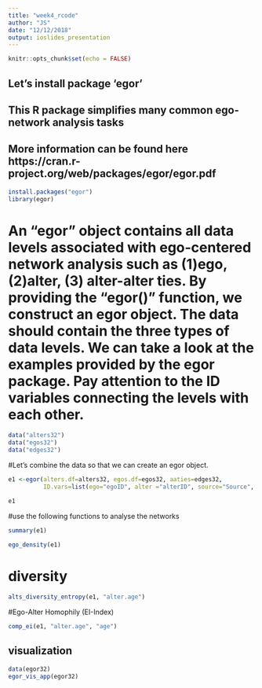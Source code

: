 ```yaml
---
title: "week4_rcode"
author: "JS"
date: "12/12/2018"
output: ioslides_presentation
---
```


```r
knitr::opts_chunk$set(echo = FALSE)
```

## Let's install package 'egor'
## This R package simplifies many common ego-network analysis tasks
## More information can be found here https://cran.r-project.org/web/packages/egor/egor.pdf

```r
install.packages("egor")
library(egor)
```

# An "egor" object contains all data levels associated with ego-centered network analysis such as (1)ego, (2)alter, (3) alter-alter ties. By providing the "egor()" function, we construct an egor object. The data should contain the three types of data levels. We can take a look at the examples provided by the egor package. Pay attention to the ID variables connecting the levels with each other. 


```r
data("alters32")
data("egos32")
data("edges32")
```

#Let's combine the data so that we can create an egor object. 

```r
e1 <-egor(alters.df=alters32, egos.df=egos32, aaties=edges32, 
          ID.vars=list(ego="egoID", alter ="alterID", source="Source", target="Target"))

e1
```

#use the following functions to analyse the networks 

```r
summary(e1)
```


```r
ego_density(e1)
```

# diversity 

```r
alts_diversity_entropy(e1, "alter.age")
```

#Ego-Alter Homophily (EI-Index)

```r
comp_ei(e1, "alter.age", "age")
```


## visualization 
```r
data(egor32)
egor_vis_app(egor32)
```


